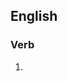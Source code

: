 ==English==

===Verb===
{{head|en|present participle}}

# {{present participle of|refortify|lang=en|nocat=1}}